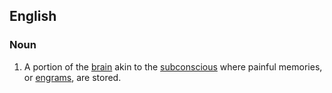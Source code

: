 ==English==
===Noun===
{{wikipedia}}
{{en-noun|-}}
#{{Scientology}} A portion of the [[brain]] akin to the [[subconscious]] where painful memories, or [[engram]]s, are stored.